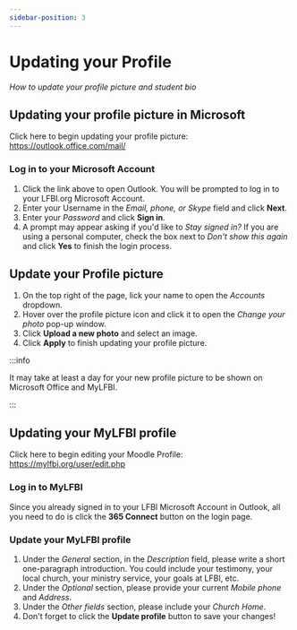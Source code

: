 ```yaml
---
sidebar-position: 3
---
```



# Updating your Profile

_How to update your profile picture and student bio_

## Updating your profile picture in Microsoft

Click here to begin updating your profile picture: https://outlook.office.com/mail/

### Log in to your Microsoft Account

1.  Click the link above to open Outlook. You will be prompted to log in to your LFBI.org Microsoft Account.
2.  Enter your Username in the *Email, phone, or Skype* field and click **Next**.
3.  Enter your *Password* and click **Sign in**.
4.  A prompt may appear asking if you'd like to *Stay signed in?* If you are using a personal computer, check the box next to *Don't show this again* and click **Yes** to finish the login process.

## Update your Profile picture

1.  On the top right of the page, lick your name to open the *Accounts* dropdown.
2.  Hover over the profile picture icon and click it to open the *Change your photo* pop-up window.
3.  Click **Upload a new photo** and select an image.
4.  Click **Apply** to finish updating your profile picture.

:::info

It may take at least a day for your new profile picture to be shown on Microsoft Office and MyLFBI.

:::

## Updating your MyLFBI profile

Click here to begin editing your Moodle Profile: https://mylfbi.org/user/edit.php

### Log in to MyLFBI

Since you already signed in to your LFBI Microsoft Account in Outlook, all you need to do is click the **365 Connect** button on the login page.

### Update your MyLFBI profile

1.  Under the *General* section, in the *Description* field, please write a short one-paragraph introduction. You could include your testimony, your local church, your ministry service, your goals at LFBI, etc.
2.  Under the *Optional* section, please provide your current *Mobile phone* and *Address*.
3.  Under the *Other fields* section, please include your *Church Home*.
4.  Don't forget to click the **Update profile** button to save your changes!